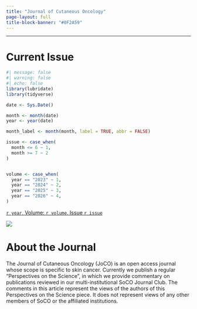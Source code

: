 ```yaml
---
title: "Journal of Cutaneous Oncology"
page-layout: full
title-block-banner: "#0F2A59"
---
```


------------------------------------------------------------------------

# Current Issue
```r
#| message: false
#| warning: false
#| echo: false
library(lubridate)
library(tidyverse)

date <- Sys.Date()

month <- month(date)
year <- year(date)

month_label <- month(month, label = TRUE, abbr = FALSE)

issue <- case_when(
  month <= 6 ~ 1,
  month >= 7 ~ 2
)


volume <- case_when(
  year == "2023" ~ 1,
  year == "2024" ~ 2,
  year == "2025" ~ 3,
  year == "2026" ~ 4,
)

```


[`r year`, Volume: `r volume`, Issue `r issue`](https://journalofcutaneousoncology.io)

![](./files/img/Volume_1_Issue_2_Cover.jpg)


# About the Journal

The Journal of Cutaneous Oncology (JoCO) is an open access journal whose scope is specific to skin cancer. Currently we publish a regular "Perspectives on the Science", in which we provide commentary on publications reviewed in our multi-institutional SoCO Journal Club. The comments in this article represent the views of the authors of this Perspectives on the Science piece. It does not represent views of any other members of SoCO or the affiliated institutions.


